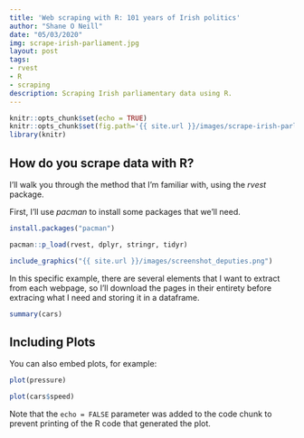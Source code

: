 ---
title: 'Web scraping with R: 101 years of Irish politics'
author: "Shane O Neill"
date: "05/03/2020"
img: scrape-irish-parliament.jpg
layout: post
tags:
- rvest
- R
- scraping
description: Scraping Irish parliamentary data using R.
---

```{r setup, include=FALSE}
knitr::opts_chunk$set(echo = TRUE)
knitr::opts_chunk$set(fig.path='{{ site.url }}/images/scrape-irish-parliament-')
library(knitr)
```

## How do you scrape data with R?

I'll walk you through the method that I'm familiar with, using the *rvest* package.

First, I'll use *pacman* to install some packages that we'll need.

```{r libraries, eval = FALSE}
install.packages("pacman")

pacman::p_load(rvest, dplyr, stringr, tidyr)
```


```{r deputies, echo = FALSE}
include_graphics("{{ site.url }}/images/screenshot_deputies.png")
```

In this specific example, there are several elements that I want to extract from each webpage, so I'll download the pages in their entirety before extracing what I need and storing it in a dataframe.

```{r cars}
summary(cars)
```

## Including Plots

You can also embed plots, for example:

```{r pressure, echo=FALSE}
plot(pressure)
```

```{r cars_plot, echo=FALSE}
plot(cars$speed)
```

Note that the `echo = FALSE` parameter was added to the code chunk to prevent printing of the R code that generated the plot.
